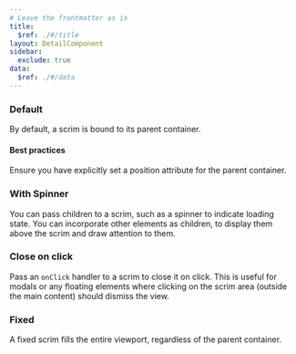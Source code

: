 ```yaml
---
# Leave the frontmatter as is
title:
  $ref: ./#/title
layout: DetailComponent
sidebar:
  exclude: true
data:
  $ref: ./#/data
---
```


<LivePreviewControls>

<LivePreview componentName="scrim" exampleName="Default">

### Default

By default, a scrim is bound to its parent container.

#### Best practices

Ensure you have explicitly set a position attribute for the parent container.

</LivePreview>

<LivePreview componentName="scrim" exampleName="WithSpinner">

### With Spinner

You can pass children to a scrim, such as a spinner to indicate loading state. You can incorporate other elements as children, to display them above the scrim and draw attention to them.

</LivePreview>

<LivePreview componentName="scrim" exampleName="CloseOnClick">

### Close on click

Pass an `onClick` handler to a scrim to close it on click. This is useful for modals or any floating elements where clicking on the scrim area (outside the main content) should dismiss the view.

</LivePreview>

<LivePreview componentName="scrim" exampleName="Fixed">

### Fixed

A fixed scrim fills the entire viewport, regardless of the parent container.

</LivePreview>

</LivePreviewControls>
